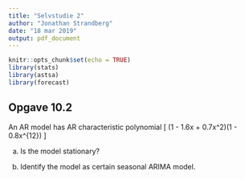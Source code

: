 ```yaml
---
title: "Selvstudie 2"
author: "Jonathan Strandberg"
date: "18 mar 2019"
output: pdf_document
---
```


```r
knitr::opts_chunk$set(echo = TRUE)
library(stats)
library(astsa)
library(forecast)
```

## Opgave 10.2
An AR model has AR characteristic polynomial
\[
(1 - 1.6x + 0.7x^2)(1 - 0.8x^{12})
\]

a) Is the model stationary?

b) Identify the model as certain seasonal ARIMA model.
